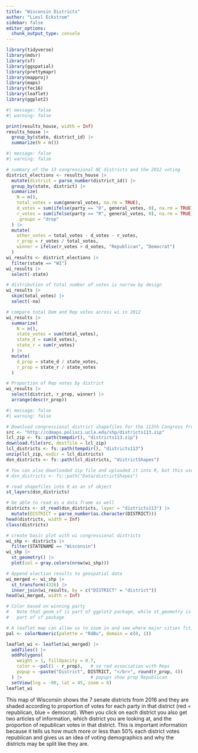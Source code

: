 ```yaml
---
title: "Wisconsin Districts"
author: "Liesl Eckstrom"
sidebar: false
editor_options: 
  chunk_output_type: console
---
```


```r
library(tidyverse)
library(mdsr)     
library(sf)
library(ggspatial)
library(prettymapr)
library(mapproj)
library(maps)
library(fec16)
library(leaflet)
library(ggplot2)
```

```r
#| message: false
#| warning: false

print(results_house, width = Inf)
results_house |>
  group_by(state, district_id) |>
  summarize(N = n())
```


```r
#| message: false
#| warning: false

# summary of the 13 congressional NC districts and the 2012 voting
district_elections <- results_house |>
  mutate(district = parse_number(district_id)) |>
  group_by(state, district) |>
  summarize(
    N = n(), 
    total_votes = sum(general_votes, na.rm = TRUE),
    d_votes = sum(ifelse(party == "D", general_votes, 0), na.rm = TRUE),
    r_votes = sum(ifelse(party == "R", general_votes, 0), na.rm = TRUE),
    .groups = "drop"
  ) |>
  mutate(
    other_votes = total_votes - d_votes - r_votes,
    r_prop = r_votes / total_votes,  
    winner = ifelse(r_votes > d_votes, "Republican", "Democrat")
  )
wi_results <- district_elections |>
  filter(state == "WI")
wi_results |>                  
  select(-state)
```


```r
# distribution of total number of votes is narrow by design
wi_results |>
  skim(total_votes) |>
  select(-na)

# compare total Dem and Rep votes across wi in 2012
wi_results |>
  summarize(
    N = n(), 
    state_votes = sum(total_votes), 
    state_d = sum(d_votes), 
    state_r = sum(r_votes)
  ) |>
  mutate(
    d_prop = state_d / state_votes, 
    r_prop = state_r / state_votes
  )

# Proportion of Rep votes by district
wi_results |>
  select(district, r_prop, winner) |>
  arrange(desc(r_prop))
```

```r
#| message: false
#| warning: false

# Download congressional district shapefiles for the 113th Congress from a UCLA website (don't sweat the details too much)
src <- "http://cdmaps.polisci.ucla.edu/shp/districts113.zip"
lcl_zip <- fs::path(tempdir(), "districts113.zip")
download.file(src, destfile = lcl_zip)
lcl_districts <- fs::path(tempdir(), "districts113")
unzip(lcl_zip, exdir = lcl_districts)
dsn_districts <- fs::path(lcl_districts, "districtShapes")

# You can also downloaded zip file and uploaded it into R, but this uses a ton of space!
# dsn_districts <- fs::path("Data/districtShapes")

# read shapefiles into R as an sf object
st_layers(dsn_districts)

# be able to read as a data frame as well
districts <- st_read(dsn_districts, layer = "districts113") |>
  mutate(DISTRICT = parse_number(as.character(DISTRICT)))
head(districts, width = Inf)
class(districts)

# create basic plot with wi congressional districts
wi_shp <- districts |>
  filter(STATENAME == "Wisconsin")
wi_shp |>
  st_geometry() |>
  plot(col = gray.colors(nrow(wi_shp)))

# Append election results to geospatial data
wi_merged <- wi_shp |>
  st_transform(4326) |>
  inner_join(wi_results, by = c("DISTRICT" = "district"))
head(wi_merged, width = Inf)

# Color based on winning party
#   Note that geom_sf is part of ggplot2 package, while st_geometry is
#   part of sf package
```

```r
# A leaflet map can allow us to zoom in and see where major cities fit, etc.
pal <- colorNumeric(palette = "RdBu", domain = c(0, 1))

leaflet_wi <- leaflet(wi_merged) |>
  addTiles() |>
  addPolygons(
    weight = 1, fillOpacity = 0.7, 
    color = ~pal(1 - r_prop),   # so red association with Reps
    popup = ~paste("District", DISTRICT, "</br>", round(r_prop, 4))
  ) |>                          # popups show prop Republican
  setView(lng = -90, lat = 45, zoom = 6)
leaflet_wi
```


This map of Wisconsin shows the 7 senate districts from 2016 and they are shaded according to proportion of votes for each party in that district (red = republican, blue = democrat). When you click on each district you also get two articles of information, which district you are looking at, and the proportion of republican votes in that district. This is important information because it tells us how much more or less than 50% each district votes republican and gives us an idea of voting demographics and why the districts may be split like they are. 
